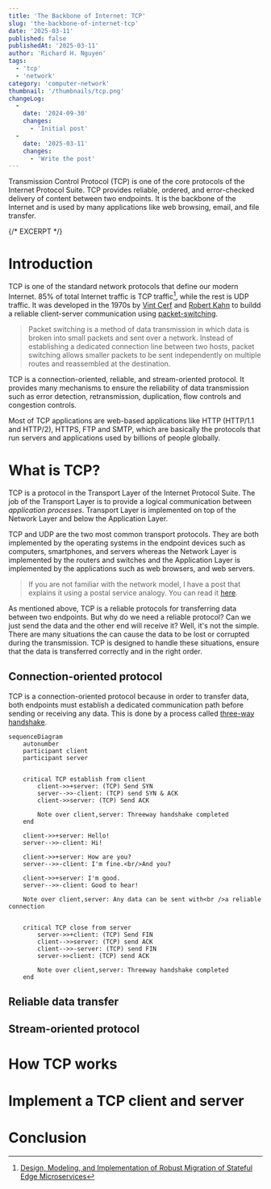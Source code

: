 ```yaml
---
title: 'The Backbone of Internet: TCP'
slug: 'the-backbone-of-internet-tcp'
date: '2025-03-11'
published: false
publishedAt: '2025-03-11'
author: 'Richard H. Nguyen'
tags:
  - 'tcp'
  - 'network'
category: 'computer-network'
thumbnail: '/thumbnails/tcp.png'
changeLog:
  -
    date: '2024-09-30'
    changes:
      - 'Initial post'
  -
    date: '2025-03-11'
    changes:
      - 'Write the post'
---
```


Transmission Control Protocol (TCP) is one of the core protocols of the
Internet Protocol Suite. TCP provides reliable, ordered, and error-checked
delivery of content between two endpoints. It is the backbone of the Internet
and is used by many applications like web browsing, email, and file transfer.

{/* EXCERPT */}

# Introduction

TCP is one of the standard network protocols that define our modern Internet.
85% of total Internet traffic is TCP traffic[^1], while the rest is UDP traffic.
It was developed in the 1970s by
[Vint Cerf](https://www.internethalloffame.org/vint-cerf/) and
[Robert Kahn](https://www.internethalloffame.org/inductee/robert-kahn/)
to buildd a reliable client-server communication using
[packet-switching](https://ethw.org/Packet_Switching).

> Packet switching is a method of data transmission in which data is broken into
> small packets and sent over a network. Instead of establishing a dedicated
> connection line between two hosts, packet switching allows smaller packets to
> be sent independently on multiple routes and reassembled at the destination.

TCP is a connection-oriented, reliable, and stream-oriented protocol. It
provides many mechanisms to ensure the reliability of data transmission such as
error detection, retransmission, duplication, flow controls and congestion
controls.

Most of TCP applications are web-based applications like HTTP (HTTP/1.1 and
HTTP/2), HTTPS, FTP and SMTP, which are basically the protocols that run servers
and applications used by billions of people globally.

# What is TCP?

TCP is a protocol in the Transport Layer of the Internet Protocol Suite. The job
of the Transport Layer is to provide a logical communication between _application processes_. Transport Layer is implemented on top of the Network
Layer and below the Application Layer.

TCP and UDP are the two most common transport protocols. They are both
implemented by the operating systems in the endpoint devices such as computers,
smartphones, and servers whereas the Network Layer is implemented by the
routers and switches and the Application Layer is implemented by the
applications such as web browsers, and web servers.

> If you are not familiar with the network model, I have a post that explains it
> using a postal service analogy. You can read it
> [here](/blogs/understand-the-network-protocol-stacks-with-analogy).

As mentioned above, TCP is a reliable protocols for transferring data between
two endpoints. But why do we need a reliable protocol? Can we just send the data
and the other end will receive it? Well, it's not the simple. There are
many situations the can cause the data to be lost or corrupted during the
transmission. TCP is designed to handle these situations, ensure that the data is transferred correctly and in the right order.

## Connection-oriented protocol

TCP is a connection-oriented protocol because in order to transfer data, both
endpoints must establish a dedicated communication path before sending or
receiving any data. This is done by a process called
[three-way handshake](https://en.wikipedia.org/wiki/Transmission_Control_Protocol#Connection_establishment).

```mermaid
sequenceDiagram
    autonumber
    participant client
    participant server


    critical TCP establish from client
        client->>+server: (TCP) Send SYN
        server-->>-client: (TCP) send SYN & ACK
        client->>server: (TCP) Send ACK

        Note over client,server: Threeway handshake completed
    end

    client->>+server: Hello!
    server-->>-client: Hi!

    client->>+server: How are you?
    server-->>-client: I'm fine.<br/>And you?

    client->>+server: I'm good.
    server-->>-client: Good to hear!

    Note over client,server: Any data can be sent with<br />a reliable connection


    critical TCP close from server
        server->>+client: (TCP) Send FIN
        client-->>server: (TCP) send ACK
        client-->>-server: (TCP) send FIN
        server->>client: (TCP) send ACK

        Note over client,server: Threeway handshake completed
    end
```

## Reliable data transfer

## Stream-oriented protocol

# How TCP works

# Implement a TCP client and server

# Conclusion

[^1]: [Design, Modeling, and Implementation of Robust Migration of Stateful Edge Microservices](https://www.researchgate.net/publication/375562820_Design_Modeling_and_Implementation_of_Robust_Migration_of_Stateful_Edge_Microservices)


